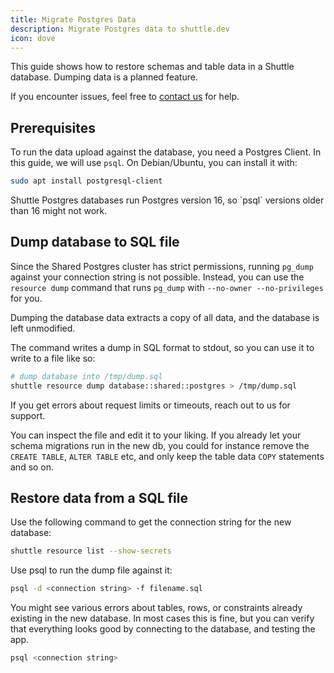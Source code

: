 ```yaml
---
title: Migrate Postgres Data
description: Migrate Postgres data to shuttle.dev
icon: dove
---
```


This guide shows how to restore schemas and table data in a Shuttle database.
Dumping data is a planned feature.

If you encounter issues, feel free to [contact us](/support/support) for help.

## Prerequisites

To run the data upload against the database, you need a Postgres Client.
In this guide, we will use `psql`.
On Debian/Ubuntu, you can install it with:

```sh
sudo apt install postgresql-client
```

<Warning>
Shuttle Postgres databases run Postgres version 16, so `psql` versions older than 16 might not work.
</Warning>

## Dump database to SQL file

Since the Shared Postgres cluster has strict permissions, running `pg_dump` against your connection string is not possible.
Instead, you can use the `resource dump` command that runs `pg_dump` with `--no-owner --no-privileges` for you.

<Note>
Dumping the database data extracts a copy of all data, and the database is left unmodified.
</Note>

The command writes a dump in SQL format to stdout, so you can use it to write to a file like so:

```sh
# dump database into /tmp/dump.sql
shuttle resource dump database::shared::postgres > /tmp/dump.sql
```

<Note>
If you get errors about request limits or timeouts, reach out to us for support.
</Note>

You can inspect the file and edit it to your liking.
If you already let your schema migrations run in the new db, you could for instance remove the `CREATE TABLE`, `ALTER TABLE` etc, and only keep the table data `COPY` statements and so on.

## Restore data from a SQL file

Use the following command to get the connection string for the new database:

```sh
shuttle resource list --show-secrets
```

Use psql to run the dump file against it:

```sh
psql -d <connection string> -f filename.sql
```

You might see various errors about tables, rows, or constraints already existing in the new database.
In most cases this is fine, but you can verify that everything looks good by connecting to the database, and testing the app.

```sh
psql <connection string>
```
